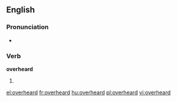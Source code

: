 ==English==

===Pronunciation===
*{{IPA|/'ovəɻhʌɻd/}}

===Verb===
'''overheard'''

# {{past of|overhear}}

[[el:overheard]]
[[fr:overheard]]
[[hu:overheard]]
[[pl:overheard]]
[[vi:overheard]]